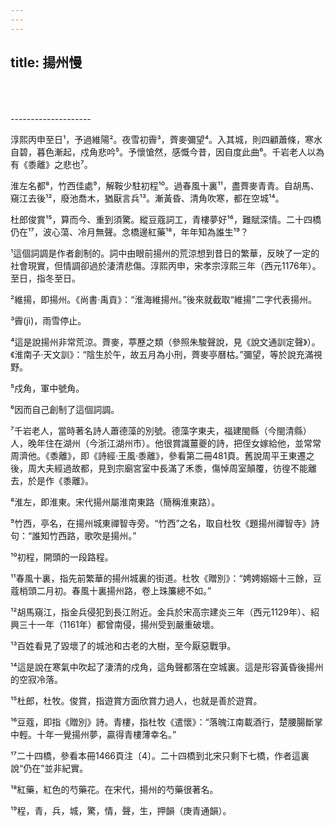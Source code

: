 ```yaml
---
---
---
```

title: 揚州慢
---





<br/><br/><br/>--------------------

淳熙丙申至日¹，予過維陽²。夜雪初霽³，薺麥彌望⁴。入其城，則四顧蕭條，寒水自碧，暮色漸起，戍角悲吟⁵。予懷愴然，感慨今昔，因自度此曲⁶。千岩老人以為有《黍離》之悲也⁷。

淮左名都⁸，竹西佳處⁹，解鞍少駐初程¹⁰。過春風十裏¹¹，盡薺麥青青。自胡馬、窺江去後¹²，廢池喬木，猶厭言兵¹³。漸黃昏、清角吹寒，都在空城¹⁴。

杜郎俊賞¹⁵，算而今、重到須驚。縱豆蔻詞工，青樓夢好¹⁶，難賦深情。二十四橋仍在¹⁷，波心蕩、冷月無聲。念橋邊紅藥¹⁸，年年知為誰生¹⁹？

¹這個詞調是作者創制的。詞中由眼前揚州的荒涼想到昔日的繁華，反映了一定的社會現實，但情調卻過於淒清悲傷。淳熙丙申，宋孝宗淳熙三年（西元1176年）。至日，指冬至日。

²維揚，即揚州。《尚書·禹貢》：“淮海維揚州。”後來就截取“維揚”二字代表揚州。

³霽(jì)，雨雪停止。

⁴這是說揚州非常荒涼。薺麥，葶藶之類（參照朱駿聲說，見《說文通訓定聲》）。《淮南子·天文訓》：“陰生於午，故五月為小刑，薺麥亭曆枯。”彌望，等於說充滿視野。

⁵戍角，軍中號角。

⁶因而自己創制了這個詞調。

⁷千岩老人，當時著名詩人蕭德藻的別號。德藻字東夫，福建閩縣（今閩清縣）人，晚年住在湖州（今浙江湖州市）。他很賞識薑夔的詩，把侄女嫁給他，並常常周濟他。《黍離》，即《詩經·王風·黍離》，參看第二冊481頁。舊說周平王東遷之後，周大夫經過故都，見到宗廟宮室中長滿了禾黍，傷悼周室顛覆，彷徨不能離去，於是作《黍離》。

⁸淮左，即淮東。宋代揚州屬淮南東路（簡稱淮東路）。

⁹竹西，亭名，在揚州城東禪智寺旁。“竹西”之名，取自杜牧《題揚州禪智寺》詩句：“誰知竹西路，歌吹是揚州。”

¹⁰初程，開頭的一段路程。

¹¹春風十裏，指先前繁華的揚州城裏的街道。杜牧《贈別》：“娉娉嫋嫋十三餘，豆蔻梢頭二月初。春風十裏揚州路，卷上珠簾總不如。”

¹²胡馬窺江，指金兵侵犯到長江附近。金兵於宋高宗建炎三年（西元1129年）、紹興三十一年（1161年）都曾南侵，揚州受到嚴重破壞。

¹³百姓看見了毀壞了的城池和古老的大樹，至今厭惡戰爭。

¹⁴這是說在寒氣中吹起了淒清的戍角，這角聲都落在空城裏。這是形容黃昏後揚州的空寂冷落。

¹⁵杜郎，杜牧。俊賞，指遊賞方面欣賞力過人，也就是善於遊賞。

¹⁶豆蔻，即指《贈別》詩。青樓，指杜牧《遣懷》：“落魄江南載酒行，楚腰腸斷掌中輕。十年一覺揚州夢，贏得青樓薄幸名。”

¹⁷二十四橋，參看本冊1466頁注〔4〕。二十四橋到北宋只剩下七橋，作者這裏說“仍在”並非紀實。

¹⁸紅藥，紅色的芍藥花。在宋代，揚州的芍藥很著名。

¹⁹程，青，兵，城，驚，情，聲，生，押韻（庚青通韻）。